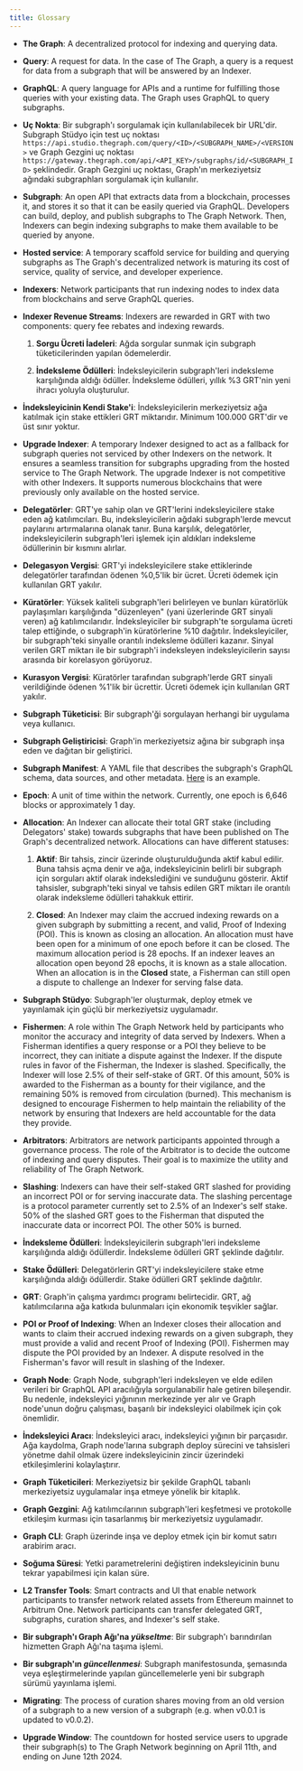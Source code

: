 ```yaml
---
title: Glossary
---
```


- **The Graph**: A decentralized protocol for indexing and querying data.

- **Query**: A request for data. In the case of The Graph, a query is a request for data from a subgraph that will be answered by an Indexer.

- **GraphQL**: A query language for APIs and a runtime for fulfilling those queries with your existing data. The Graph uses GraphQL to query subgraphs.

- **Uç Nokta**: Bir subgraph'ı sorgulamak için kullanılabilecek bir URL'dir. Subgraph Stüdyo için test uç noktası `https://api.studio.thegraph.com/query/<ID>/<SUBGRAPH_NAME>/<VERSION>` ve Graph Gezgini uç noktası `https://gateway.thegraph.com/api/<API_KEY>/subgraphs/id/<SUBGRAPH_ID>` şeklindedir. Graph Gezgini uç noktası, Graph'ın merkeziyetsiz ağındaki subgraphları sorgulamak için kullanılır.

- **Subgraph**: An open API that extracts data from a blockchain, processes it, and stores it so that it can be easily queried via GraphQL. Developers can build, deploy, and publish subgraphs to The Graph Network. Then, Indexers can begin indexing subgraphs to make them available to be queried by anyone.

- **Hosted service**: A temporary scaffold service for building and querying subgraphs as The Graph's decentralized network is maturing its cost of service, quality of service, and developer experience.

- **Indexers**: Network participants that run indexing nodes to index data from blockchains and serve GraphQL queries.

- **Indexer Revenue Streams**: Indexers are rewarded in GRT with two components: query fee rebates and indexing rewards.

  1. **Sorgu Ücreti İadeleri**: Ağda sorgular sunmak için subgraph tüketicilerinden yapılan ödemelerdir.

  2. **İndeksleme Ödülleri**: İndeksleyicilerin subgraph'leri indeksleme karşılığında aldığı ödüller. İndeksleme ödülleri, yıllık %3 GRT'nin yeni ihracı yoluyla oluşturulur.

- **İndeksleyicinin Kendi Stake'i**: İndeksleyicilerin merkeziyetsiz ağa katılmak için stake ettikleri GRT miktarıdır. Minimum 100.000 GRT'dir ve üst sınır yoktur.

- **Upgrade Indexer**: A temporary Indexer designed to act as a fallback for subgraph queries not serviced by other Indexers on the network. It ensures a seamless transition for subgraphs upgrading from the hosted service to The Graph Network. The upgrade Indexer is not competitive with other Indexers. It supports numerous blockchains that were previously only available on the hosted service.

- **Delegatörler**: GRT'ye sahip olan ve GRT'lerini indeksleyicilere stake eden ağ katılımcıları. Bu, indeksleyicilerin ağdaki subgraph'lerde mevcut paylarını artırmalarına olanak tanır. Buna karşılık, delegatörler, indeksleyicilerin subgraph'leri işlemek için aldıkları indeksleme ödüllerinin bir kısmını alırlar.

- **Delegasyon Vergisi**: GRT'yi indeksleyicilere stake ettiklerinde delegatörler tarafından ödenen %0,5'lik bir ücret. Ücreti ödemek için kullanılan GRT yakılır.

- **Küratörler**: Yüksek kaliteli subgraph'leri belirleyen ve bunları küratörlük paylaşımları karşılığında "düzenleyen" (yani üzerlerinde GRT sinyali veren) ağ katılımcılarıdır. İndeksleyiciler bir subgraph'te sorgulama ücreti talep ettiğinde, o subgraph'in küratörlerine %10 dağıtılır. İndeksleyiciler, bir subgraph'teki sinyalle orantılı indeksleme ödülleri kazanır. Sinyal verilen GRT miktarı ile bir subgraph'i indeksleyen indeksleyicilerin sayısı arasında bir korelasyon görüyoruz.

- **Kurasyon Vergisi**: Küratörler tarafından subgraph'lerde GRT sinyali verildiğinde ödenen %1'lik bir ücrettir. Ücreti ödemek için kullanılan GRT yakılır.

- **Subgraph Tüketicisi**: Bir subgraph'ği sorgulayan herhangi bir uygulama veya kullanıcı.

- **Subgraph Geliştiricisi**: Graph'in merkeziyetsiz ağına bir subgraph inşa eden ve dağıtan bir geliştirici.

- **Subgraph Manifest**: A YAML file that describes the subgraph's GraphQL schema, data sources, and other metadata. [Here](https://github.com/graphprotocol/example-subgraph/blob/master/subgraph.yaml) is an example.

- **Epoch**: A unit of time within the network. Currently, one epoch is 6,646 blocks or approximately 1 day.

- **Allocation**: An Indexer can allocate their total GRT stake (including Delegators' stake) towards subgraphs that have been published on The Graph's decentralized network. Allocations can have different statuses:

  1. **Aktif**: Bir tahsis, zincir üzerinde oluşturulduğunda aktif kabul edilir. Buna tahsis açma denir ve ağa, indeksleyicinin belirli bir subgraph için sorguları aktif olarak indekslediğini ve sunduğunu gösterir. Aktif tahsisler, subgraph'teki sinyal ve tahsis edilen GRT miktarı ile orantılı olarak indeksleme ödülleri tahakkuk ettirir.

  2. **Closed**: An Indexer may claim the accrued indexing rewards on a given subgraph by submitting a recent, and valid, Proof of Indexing (POI). This is known as closing an allocation. An allocation must have been open for a minimum of one epoch before it can be closed. The maximum allocation period is 28 epochs. If an indexer leaves an allocation open beyond 28 epochs, it is known as a stale allocation. When an allocation is in the **Closed** state, a Fisherman can still open a dispute to challenge an Indexer for serving false data.

- **Subgraph Stüdyo**: Subgraph'ler oluşturmak, deploy etmek ve yayınlamak için güçlü bir merkeziyetsiz uygulamadır.

- **Fishermen**: A role within The Graph Network held by participants who monitor the accuracy and integrity of data served by Indexers. When a Fisherman identifies a query response or a POI they believe to be incorrect, they can initiate a dispute against the Indexer. If the dispute rules in favor of the Fisherman, the Indexer is slashed. Specifically, the Indexer will lose 2.5% of their self-stake of GRT. Of this amount, 50% is awarded to the Fisherman as a bounty for their vigilance, and the remaining 50% is removed from circulation (burned). This mechanism is designed to encourage Fishermen to help maintain the reliability of the network by ensuring that Indexers are held accountable for the data they provide.

- **Arbitrators**: Arbitrators are network participants appointed through a governance process. The role of the Arbitrator is to decide the outcome of indexing and query disputes. Their goal is to maximize the utility and reliability of The Graph Network.

- **Slashing**: Indexers can have their self-staked GRT slashed for providing an incorrect POI or for serving inaccurate data. The slashing percentage is a protocol parameter currently set to 2.5% of an Indexer's self stake. 50% of the slashed GRT goes to the Fisherman that disputed the inaccurate data or incorrect POI. The other 50% is burned.

- **İndeksleme Ödülleri**: İndeksleyicilerin subgraph'leri indeksleme karşılığında aldığı ödüllerdir. İndeksleme ödülleri GRT şeklinde dağıtılır.

- **Stake Ödülleri**: Delegatörlerin GRT'yi indeksleyicilere stake etme karşılığında aldığı ödüllerdir. Stake ödülleri GRT şeklinde dağıtılır.

- **GRT**: Graph'in çalışma yardımcı programı belirtecidir. GRT, ağ katılımcılarına ağa katkıda bulunmaları için ekonomik teşvikler sağlar.

- **POI or Proof of Indexing**: When an Indexer closes their allocation and wants to claim their accrued indexing rewards on a given subgraph, they must provide a valid and recent Proof of Indexing (POI). Fishermen may dispute the POI provided by an Indexer. A dispute resolved in the Fisherman's favor will result in slashing of the Indexer.

- **Graph Node**: Graph Node, subgraph'leri indeksleyen ve elde edilen verileri bir GraphQL API aracılığıyla sorgulanabilir hale getiren bileşendir. Bu nedenle, indeksleyici yığınının merkezinde yer alır ve Graph node'unun doğru çalışması, başarılı bir indeksleyici olabilmek için çok önemlidir.

- **İndeksleyici Aracı**: İndeksleyici aracı, indeksleyici yığının bir parçasıdır. Ağa kaydolma, Graph node'larına subgraph deploy sürecini ve tahsisleri yönetme dahil olmak üzere indeksleyicinin zincir üzerindeki etkileşimlerini kolaylaştırır.

- **Graph Tüketicileri**: Merkeziyetsiz bir şekilde GraphQL tabanlı merkeziyetsiz uygulamalar inşa etmeye yönelik bir kitaplık.

- **Graph Gezgini**: Ağ katılımcılarının subgraph'leri keşfetmesi ve protokolle etkileşim kurması için tasarlanmış bir merkeziyetsiz uygulamadır.

- **Graph CLI**: Graph üzerinde inşa ve deploy etmek için bir komut satırı arabirim aracı.

- **Soğuma Süresi**: Yetki parametrelerini değiştiren indeksleyicinin bunu tekrar yapabilmesi için kalan süre.

- **L2 Transfer Tools**: Smart contracts and UI that enable network participants to transfer network related assets from Ethereum mainnet to Arbitrum One. Network participants can transfer delegated GRT, subgraphs, curation shares, and Indexer's self stake.

- **Bir subgraph'ı Graph Ağı'na _yükseltme_**: Bir subgraph'ı barındırılan hizmetten Graph Ağı'na taşıma işlemi.

- **Bir subgraph'ın _güncellenmesi_**: Subgraph manifestosunda, şemasında veya eşleştirmelerinde yapılan güncellemelerle yeni bir subgraph sürümü yayınlama işlemi.

- **Migrating**: The process of curation shares moving from an old version of a subgraph to a new version of a subgraph (e.g. when v0.0.1 is updated to v0.0.2).

- **Upgrade Window**: The countdown for hosted service users to upgrade their subgraph(s) to The Graph Network beginning on April 11th, and ending on June 12th 2024.
